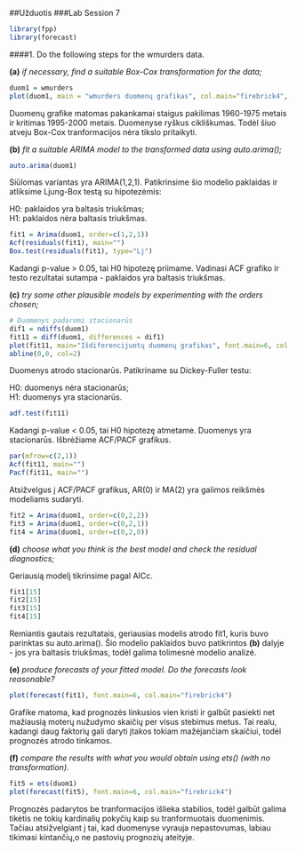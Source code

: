 ##Užduotis
###Lab Session 7

```r
library(fpp)
library(forecast)
```

####1. Do the following steps for the wmurders data.

**(a)** _if necessary, find a suitable Box-Cox transformation for the data;_

```r
duom1 = wmurders
plot(duom1, main = "wmurders duomenų grafikas", col.main="firebrick4", font.main=6, ylab="Duomenys", xlab="Laikotarpis")
```

Duomenų grafike matomas pakankamai staigus pakilimas 1960-1975 metais ir kritimas 1995-2000 metais. Duomenyse ryškus cikliškumas. Todėl šiuo atveju Box-Cox tranformacijos nėra tikslo pritaikyti. 

**(b)** _fit a suitable ARIMA model to the transformed data using auto.arima();_

```r
auto.arima(duom1)
```

Siūlomas variantas yra ARIMA(1,2,1). Patikrinsime šio modelio paklaidas ir atliksime Ljung-Box testą su hipotezėmis:

H0: paklaidos yra baltasis triukšmas;  
H1: paklaidos nėra baltasis triukšmas.

```r
fit1 = Arima(duom1, order=c(1,2,1))
Acf(residuals(fit1), main="")
Box.test(residuals(fit1), type="Lj")
```

Kadangi p-value > 0.05, tai H0 hipotezę priimame. Vadinasi ACF grafiko ir testo rezultatai sutampa - paklaidos yra baltasis triukšmas.

**(c)** _try some other plausible models by experimenting with the orders chosen;_

```r
# Duomenys padaromi stacionarūs
dif1 = ndiffs(duom1)
fit11 = diff(duom1, differences = dif1)
plot(fit11, main="Išdiferencijuotų duomenų grafikas", font.main=6, col.main="firebrick4", xlab="Laikotarpis")
abline(0,0, col=2)
```

Duomenys atrodo stacionarūs. Patikriname su Dickey-Fuller testu:

H0: duomenys nėra stacionarūs;  
H1: duomenys yra stacionarūs.

```r
adf.test(fit11)
```

Kadangi p-value < 0.05, tai H0 hipotezę atmetame. Duomenys yra stacionarūs. Išbrėžiame ACF/PACF grafikus.

```r
par(mfrow=c(2,1))
Acf(fit11, main="")
Pacf(fit11, main="")
```

Atsižvelgus į ACF/PACF grafikus, AR(0) ir MA(2) yra galimos reikšmės modeliams sudaryti.

```r
fit2 = Arima(duom1, order=c(0,2,2))
fit3 = Arima(duom1, order=c(0,2,1))
fit4 = Arima(duom1, order=c(0,2,0))
```

**(d)** _choose what you think is the best model and check the residual diagnostics;_

Geriausią modelį tikrinsime pagal AICc. 

```r
fit1[15]
fit2[15]
fit3[15]
fit4[15]
```

Remiantis gautais rezultatais, geriausias modelis atrodo fit1, kuris buvo parinktas su auto.arima(). Šio modelio paklaidos buvo patikrintos **(b)** dalyje - jos yra baltasis triukšmas, todėl galima tolimesnė modelio analizė. 

**(e)** _produce forecasts of your fitted model. Do the forecasts look reasonable?_

```r
plot(forecast(fit1), font.main=6, col.main="firebrick4")
```

Grafike matoma, kad prognozės linkusios vien kristi ir galbūt pasiekti net mažiausią moterų nužudymo skaičių per visus stebimus metus. Tai realu, kadangi daug faktorių gali daryti įtakos tokiam mažėjančiam skaičiui, todėl prognozės atrodo tinkamos.

**(f)** _compare the results with what you would obtain using ets() (with no transformation)._

```r
fit5 = ets(duom1)
plot(forecast(fit5), font.main=6, col.main="firebrick4")
```

Prognozės padarytos be tranformacijos išlieka stabilios, todėl galbūt galima tikėtis ne tokių kardinalių pokyčių kaip su tranformuotais duomenimis. Tačiau atsižvelgiant į tai, kad duomenyse vyrauja nepastovumas, labiau tikimasi kintančių,o ne pastovių prognozių ateityje. 
